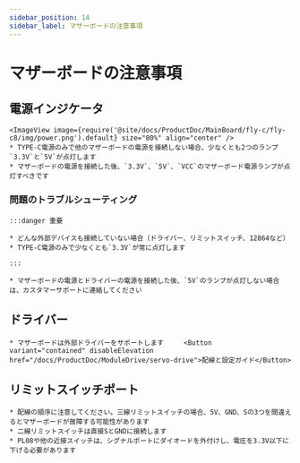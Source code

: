 ```yaml
---
sidebar_position: 14
sidebar_label: マザーボードの注意事項
---
```






# マザーボードの注意事項

## 電源インジケータ
    <ImageView image={require('@site/docs/ProductDoc/MainBoard/fly-c/fly-c8/img/power.png').default} size="80%" align="center" />
    * TYPE-C電源のみで他のマザーボードの電源を接続しない場合、少なくとも2つのランプ`3.3V`と`5V`が点灯します
    * マザーボードの電源を接続した後、`3.3V`、`5V`、`VCC`のマザーボード電源ランプが点灯すべきです

### 問題のトラブルシューティング


    :::danger 重要

    * どんな外部デバイスも接続していない場合（ドライバー、リミットスイッチ、12864など）
    * TYPE-C電源のみで少なくとも`3.3V`が常に点灯します

    :::

    * マザーボードの電源とドライバーの電源を接続した後、`5V`のランプが点灯しない場合は、カスタマーサポートに連絡してください

## ドライバー

    * マザーボードは外部ドライバーをサポートします     <Button variant="contained" disableElevation href="/docs/ProductDoc/ModuleDrive/servo-drive">配線と設定ガイド</Button>

## リミットスイッチポート

    * 配線の順序に注意してください。三線リミットスイッチの場合、5V、GND、Sの3つを間違えるとマザーボードが故障する可能性があります
    * 二線リミットスイッチは直接SとGNDに接続します
    * PL08や他の近接スイッチは、シグナルポートにダイオードを外付けし、電圧を3.3V以下に下げる必要があります
